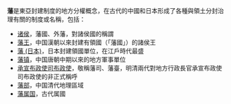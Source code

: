{{wiktionary|藩}}
'''藩'''是東亞封建制度的地方分權概念，在古代的中國和日本形成了各種與領土分封治理有關的制度或名稱，包括：

* [[诸侯|诸侯]]，藩國、外藩，對諸侯國的稱謂
* [[藩王|藩王]]，中国漢朝以來封建有領國（「藩國」）的諸侯王
* [[藩_(日本)|藩 (日本)]]，日本封建領國單位，在江戶時代最盛
* [[藩镇|藩镇]]，中国唐朝中期以來的地方軍事單位
* [[承宣布政使司布政使|承宣布政使司布政使]]，敬稱藩司、藩臺，明清兩代對地方行政長官承宣布政使司布政使的非正式稱呼
* [[藩部|藩部]]，中国清代地理區域
* [[藩属国|藩属国]]，古代属國

{{disambig|F|Cat=一字消歧义}}